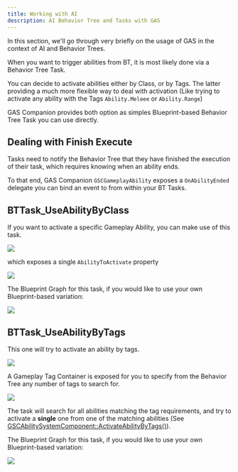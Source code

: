 ```yaml
---
title: Working with AI
description: AI Behavior Tree and Tasks with GAS
---
```


In this section, we'll go through very briefly on the usage of GAS in the context of AI and Behavior Trees.

When you want to trigger abilities from BT, it is most likely done via a Behavior Tree Task.

You can decide to activate abilities either by Class, or by Tags. The latter providing a much more flexible way to deal with activation (Like trying to activate any ability with the Tags `Ability.Meleee` or `Ability.Range`)

GAS Companion provides both option as simples Blueprint-based Behavior Tree Task you can use directly.

## Dealing with Finish Execute

Tasks need to notify the Behavior Tree that they have finished the execution of their task, which requires knowing when an ability ends.

To that end, GAS Companion `GSCGameplayAbility` exposes a `OnAbilityEnded` delegate you can bind an event to from within your BT Tasks.

## BTTask_UseAbilityByClass

If you want to activate a specific Gameplay Ability, you can make use of this task.

![](ability-by-class.png)

which exposes a single `AbilityToActivate` property

![](bttask-triggerabilitybyclass-details.png)

The Blueprint Graph for this task, if you would like to use your own Blueprint-based variation:

![](ability-by-class-graph.png)

## BTTask_UseAbilityByTags

This one will try to activate an ability by tags.

![](ability-by-tags.png)

A Gameplay Tag Container is exposed for you to specify from the Behavior Tree any number of tags to search for.

![](ability-by-tags-detail.png)

The task will search for all abilities matching the tag requirements, and try to activate a **single** one from one of the matching abilities (See [GSCAbilitySystemComponent::ActivateAbilityByTags()](/api/gsc-ability-system-component#activateabilitybytags)).

The Blueprint Graph for this task, if you would like to use your own Blueprint-based variation:

![](ability-by-tags-graph.png)
